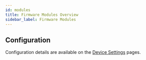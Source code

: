 ```yaml
---
id: modules
title: Firmware Modules Overview
sidebar_label: Firmware Modules
---
```


<ModuleOverviewText/>

## Configuration

Configuration details are available on the [Device Settings](/docs/settings) pages.
